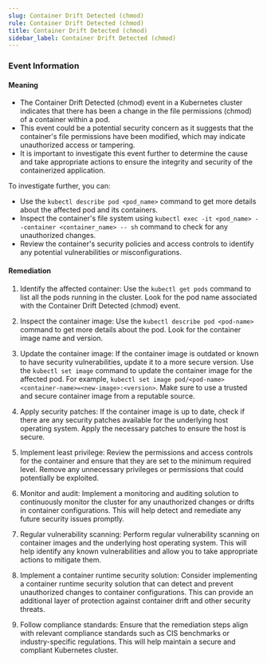 ```yaml
--- 
slug: Container Drift Detected (chmod)
rule: Container Drift Detected (chmod)
title: Container Drift Detected (chmod)
sidebar_label: Container Drift Detected (chmod)
---
```

                   
### Event Information

#### Meaning

- The Container Drift Detected (chmod) event in a Kubernetes cluster indicates that there has been a change in the file permissions (chmod) of a container within a pod.
- This event could be a potential security concern as it suggests that the container's file permissions have been modified, which may indicate unauthorized access or tampering.
- It is important to investigate this event further to determine the cause and take appropriate actions to ensure the integrity and security of the containerized application. 

To investigate further, you can:
- Use the `kubectl describe pod <pod_name>` command to get more details about the affected pod and its containers.
- Inspect the container's file system using `kubectl exec -it <pod_name> --container <container_name> -- sh` command to check for any unauthorized changes.
- Review the container's security policies and access controls to identify any potential vulnerabilities or misconfigurations.

#### Remediation

1. Identify the affected container: Use the `kubectl get pods` command to list all the pods running in the cluster. Look for the pod name associated with the Container Drift Detected (chmod) event.

2. Inspect the container image: Use the `kubectl describe pod <pod-name>` command to get more details about the pod. Look for the container image name and version.

3. Update the container image: If the container image is outdated or known to have security vulnerabilities, update it to a more secure version. Use the `kubectl set image` command to update the container image for the affected pod. For example, `kubectl set image pod/<pod-name> <container-name>=<new-image>:<version>`. Make sure to use a trusted and secure container image from a reputable source.

4. Apply security patches: If the container image is up to date, check if there are any security patches available for the underlying host operating system. Apply the necessary patches to ensure the host is secure.

5. Implement least privilege: Review the permissions and access controls for the container and ensure that they are set to the minimum required level. Remove any unnecessary privileges or permissions that could potentially be exploited.

6. Monitor and audit: Implement a monitoring and auditing solution to continuously monitor the cluster for any unauthorized changes or drifts in container configurations. This will help detect and remediate any future security issues promptly.

7. Regular vulnerability scanning: Perform regular vulnerability scanning on container images and the underlying host operating system. This will help identify any known vulnerabilities and allow you to take appropriate actions to mitigate them.

8. Implement a container runtime security solution: Consider implementing a container runtime security solution that can detect and prevent unauthorized changes to container configurations. This can provide an additional layer of protection against container drift and other security threats.

9. Follow compliance standards: Ensure that the remediation steps align with relevant compliance standards such as CIS benchmarks or industry-specific regulations. This will help maintain a secure and compliant Kubernetes cluster.


 